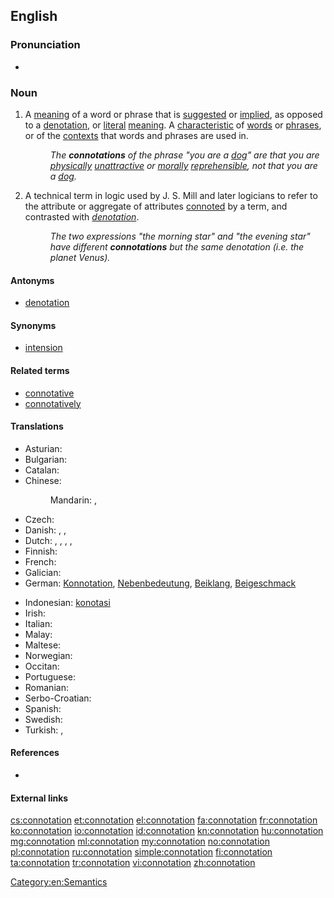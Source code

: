 {{wikipedia}}
==English==

===Pronunciation===
* {{rhymes|eɪʃən}}

===Noun===
{{en-noun}}

# A [[meaning]] of a word or phrase that is [[suggest]]ed or [[implied]], as opposed to a [[denotation]], or [[literal]] [[meaning]]. A [[characteristic]] of [[word]]s or [[phrase]]s, or of the [[context]]s that words and phrases are used in.
#: ''The '''connotations''' of the phrase "you are a [[dog]]" are that you are [[physical]]ly [[unattractive]] or [[moral]]ly [[reprehensible]], not that you are a [[dog]].''
# A technical term in logic used by J. S. Mill and later logicians to refer to the attribute or aggregate of attributes [[connote|connoted]] by a term, and contrasted with ''[[denotation]]''.
#: ''The two expressions "the morning star" and "the evening star" have different '''connotations''' but the same denotation (i.e. the planet Venus).''

====Antonyms====
* [[denotation]]

====Synonyms====
* [[intension]]

====Related terms====
* [[connotative]]
* [[connotatively]]

====Translations====
{{trans-top|suggested or implied meaning}}
* Asturian: {{t|ast|connotación|f}}
* Bulgarian: {{t-|bg|допълнително значение}}
* Catalan: {{t|ca|connotació|f}}
* Chinese:
*: Mandarin: {{t-|cmn|含義|sc=Hani}}, {{t-|cmn|含义|tr=hànyì|sc=Hani}}
* Czech: {{t-|cs|konotace|f}}
* Danish: {{t-|da|konnotation|c}}, {{t-|da|medbetydning|c}}, {{t-|da|bibetydning|c}}
* Dutch: {{t+|nl|connotatie|f}}, {{t-|nl|bijbetekenis|f}}, {{t+|nl|bijklank|m}}, {{t+|nl|associatie|f}}, {{t-|nl|gevoelswaarde|f}}
* Finnish: {{t+|fi|konnotaatio}}
* French: {{t+|fr|connotation|f}}
* Galician: {{t|gl|connotación|f}}
* German: [[Konnotation]], [[Nebenbedeutung]], [[Beiklang]], [[Beigeschmack]]
{{trans-mid}}
* Indonesian: [[konotasi]]
* Irish: {{t-|ga|fochiall|f}}
* Italian: {{t|it|connotazione|f}}
* Malay: {{t-|ms|konotasi}}
* Maltese: {{t-|mt|konnotazzjoni|f}}
* Norwegian: {{t+|no|konnotasjon|m}}
* Occitan: {{t|oc|connotacion|f}}
* Portuguese: {{t+|pt|conotação|f}}
* Romanian: {{t-|ro|conotație|f}}
* Serbo-Croatian: {{t-|sh|konotacija|f}}
* Spanish: {{t-|es|connotación|f}}
* Swedish: {{t+|sv|konnotation}}
* Turkish: {{t|tr|talî mana|alt=tâlî mânâ}}, {{t|tr|yan anlam}}
{{trans-bottom}}

====References====
* {{R:OED2}}

====External links====

[[Category:en:Semantics]]

[[cs:connotation]]
[[et:connotation]]
[[el:connotation]]
[[fa:connotation]]
[[fr:connotation]]
[[ko:connotation]]
[[io:connotation]]
[[id:connotation]]
[[kn:connotation]]
[[hu:connotation]]
[[mg:connotation]]
[[ml:connotation]]
[[my:connotation]]
[[no:connotation]]
[[pl:connotation]]
[[ru:connotation]]
[[simple:connotation]]
[[fi:connotation]]
[[ta:connotation]]
[[tr:connotation]]
[[vi:connotation]]
[[zh:connotation]]